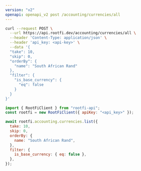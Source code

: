 ```yaml
---
version: "v2"
openapi: openapi_v2 post /accounting/currencies/all
---
```


<RequestExample>

```bash cURL
curl --request POST \
  --url https://api.rootfi.dev/accounting/currencies/all \
  --header 'Content-Type: application/json' \
  --header 'api_key: <api-key>' \
  --data '{
  "take": 10,
  "skip": 0,
  "orderBy": {
    "name": "South African Rand"
  },
  "filter": {
    "is_base_currency": {
      "eq": false
    }
  }
}'
```

```javascript NodeJS
import { RootFiClient } from "rootfi-api";
const rootfi = new RootFiClient({ apiKey: "<api_key>" });

await rootfi.accounting.currencies.list({
  take: 10,
  skip: 0,
  orderBy: {
    name: "South African Rand",
  },
  filter: {
    is_base_currency: { eq: false },
  },
});
```

</RequestExample>
